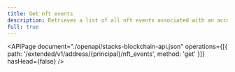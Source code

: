 ```yaml
---
title: Get nft events
description: Retrieves a list of all nft events associated with an account or a contract identifier.
full: true
---
```


<APIPage
  document="./openapi/stacks-blockchain-api.json"
  operations={[{ path: '/extended/v1/address/{principal}/nft_events', method: 'get' }]}
  hasHead={false}
/>
